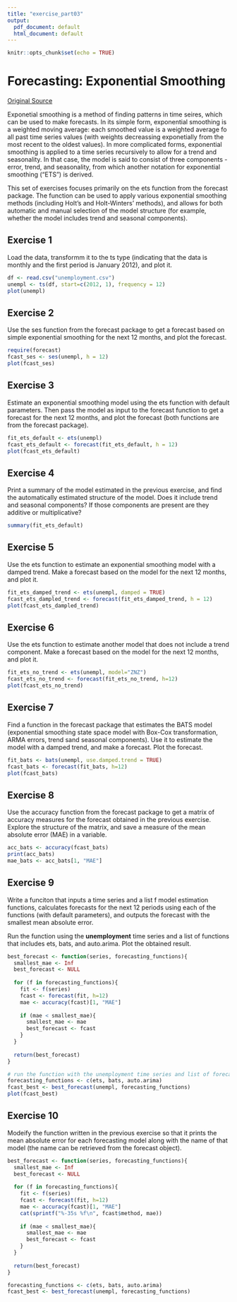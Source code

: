 ```yaml
---
title: "exercise_part03"
output:
  pdf_document: default
  html_document: default
---
```


```r
knitr::opts_chunk$set(echo = TRUE)
```

# Forecasting: Exponential Smoothing 

[Original Source](http://www.r-exercises.com/2017/04/17/forecasting-exponential-smoothing-exercises-part-3/)

Exponetial smoothing is a method of finding patterns in time seires, which can be used to make forecasts. In its simple form, exponential smoothing is a weighted moving average: each smoothed value is a weighted average fo all past time series values (with weights decreassing exponetially from the most recent to the oldest values). In more complicated forms, exponential smoothing is applied to a time series recursively to allow for a trend and seasonality. In that case, the model is said to consist of three components - error, trend, and seasonality, from which another notation for exponential smoothing ("ETS") is derived. 

This set of exercises focuses primarily on the ets function from the forecast package. The function can be used to apply various exponential smoothing methods (including Holt's and Holt-Winters' methods), and allows for both automatic and manual selection of the model structure (for example, whether the model includes trend and seasonal components). 

## Exercise 1

Load the data, transformm it to the ts type (indicating that the data is monthly and the first period is January 2012), and plot it. 

```r
df <- read.csv("unemployment.csv")
unempl <- ts(df, start=c(2012, 1), frequency = 12)
plot(unempl)
```

## Exercise 2

Use the ses function from the forecast package to get a forecast based on simple exponential smoothing for the next 12 months, and plot the forecast.

```r
require(forecast)
fcast_ses <- ses(unempl, h = 12)
plot(fcast_ses)
```

## Exercise 3

Estimate an exponential smoothing model using the ets function with default parameters. Then pass the model as input to the forecast function to get a forecast for the next 12 months, and plot the forecast (both functions are from the forecast package).

```r
fit_ets_default <- ets(unempl)
fcast_ets_default <- forecast(fit_ets_default, h = 12)
plot(fcast_ets_default)
```

## Exercise 4

Print a summary of the model estimated in the previous exercise, and find the automatically estimated structure of the model. Does it include trend and seasonal components? If those components are present are they additive or multiplicative?

```r
summary(fit_ets_default)
```

## Exercise 5

Use the ets function to estimate an exponential smoothing model with a damped trend. Make a forecast based on the model for the next 12 months, and plot it.

```r
fit_ets_damped_trend <- ets(unempl, damped = TRUE)
fcast_ets_dampled_trend <- forecast(fit_ets_damped_trend, h = 12)
plot(fcast_ets_dampled_trend)
```

## Exercise 6 

Use the ets function to estimate another model that does not include a trend component. Make a forecast based on the model for the next 12 months, and plot it.

```r
fit_ets_no_trend <- ets(unempl, model="ZNZ")
fcast_ets_no_trend <- forecast(fit_ets_no_trend, h=12)
plot(fcast_ets_no_trend)
```


## Exercise 7

Find a function in the forecast package that estimates the BATS model (exponential smoothing state space model with Box-Cox transformation, ARMA errors, trend sand seasonal components). Use it to estimate the model with a damped trend, and make a forecast. Plot the forecast.

```r
fit_bats <- bats(unempl, use.damped.trend = TRUE)
fcast_bats <- forecast(fit_bats, h=12)
plot(fcast_bats)
```

## Exercise 8 

Use the accuracy function from the forecast package to get a matrix of accuracy measures for the forecast obtained in the previous exercise. Explore the structure of the matrix, and save a measure of the mean absolute error (MAE) in a variable.

```r
acc_bats <- accuracy(fcast_bats)
print(acc_bats)
mae_bats <- acc_bats[1, "MAE"]
```

## Exercise 9

Write a funciton that inputs a time series and a list f model estimation functions, calculates forecasts for the next 12 periods using each of the functions (with default parameters), and outputs the forecast with the smallest mean absolute error. 

Run the function using the **unemployment** time series and a list of functions that includes ets, bats, and auto.arima. Plot the obtained result.

```r
best_forecast <- function(series, forecasting_functions){
  smallest_mae <- Inf
  best_forecast <- NULL
  
  for (f in forecasting_functions){
    fit <- f(series)
    fcast <- forecast(fit, h=12)
    mae <- accuracy(fcast)[1, "MAE"]
     
    if (mae < smallest_mae){
      smallest_mae <- mae
      best_forecast <- fcast
    }
  }
  
  return(best_forecast)
}

# run the function with the unemployment time series and list of forecasting models
forecasting_functions <- c(ets, bats, auto.arima)
fcast_best <- best_forecast(unempl, forecasting_functions)
plot(fcast_best)
```

## Exercise 10

Modeify the function written in the previous exercise so that it prints the mean absolute error for each forecasting model along with the name of that model (the name can be retrieved from the forecast object).

```r
best_forecast <- function(series, forecasting_functions){
  smallest_mae <- Inf
  best_forecast <- NULL
  
  for (f in forecasting_functions){
    fit <- f(series)
    fcast <- forecast(fit, h=12)
    mae <- accuracy(fcast)[1, "MAE"]
    cat(sprintf("%-35s %f\n", fcast$method, mae))
     
    if (mae < smallest_mae){
      smallest_mae <- mae
      best_forecast <- fcast
    }
  }
  
  return(best_forecast)
}

forecasting_functions <- c(ets, bats, auto.arima)
fcast_best <- best_forecast(unempl, forecasting_functions)
```

